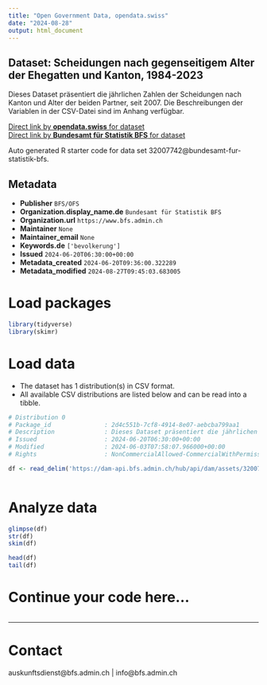 ```yaml
---
title: "Open Government Data, opendata.swiss"
date: "2024-08-28"
output: html_document
---
```


## Dataset: Scheidungen nach gegenseitigem Alter der Ehegatten und Kanton, 1984-2023

Dieses Dataset präsentiert die jährlichen Zahlen der Scheidungen nach Kanton und Alter der beiden Partner, seit 2007. Die Beschreibungen der Variablen in der CSV-Datei sind im Anhang verfügbar.

[Direct link by **opendata.swiss** for dataset](https://opendata.swiss/de/dataset/scheidungen-nach-gegenseitigem-alter-der-ehegatten-und-kanton-1984-2023)<br>
[Direct link by **Bundesamt für Statistik BFS** for dataset](https://www.bfs.admin.ch/asset/de/ts-x-01.06.02.01)

Auto generated R starter code for data set 32007742@bundesamt-fur-statistik-bfs.

## Metadata

- **Publisher** `BFS/OFS`
- **Organization.display_name.de** `Bundesamt für Statistik BFS`
- **Organization.url** `https://www.bfs.admin.ch`
- **Maintainer** `None`
- **Maintainer_email** `None`
- **Keywords.de** `['bevolkerung']`
- **Issued** `2024-06-20T06:30:00+00:00`
- **Metadata_created** `2024-06-20T09:36:00.322289`
- **Metadata_modified** `2024-08-27T09:45:03.683005`


# Load packages

```r

library(tidyverse)
library(skimr)

```

# Load data

-   The dataset has 1 distribution(s) in CSV format.
-   All available CSV distributions are listed below and can be read into a tibble.

```r

# Distribution 0
# Package_id               : 2d4c551b-7cf8-4914-8e07-aebcba799aa1
# Description              : Dieses Dataset präsentiert die jährlichen Zahlen der Scheidungen nach Kanton und Alter der beiden Partner, seit 2007. Die Beschreibungen der Variablen in der CSV-Datei sind im Anhang verfügbar.
# Issued                   : 2024-06-20T06:30:00+00:00
# Modified                 : 2024-06-03T07:58:07.966000+00:00
# Rights                   : NonCommercialAllowed-CommercialWithPermission-ReferenceRequired

df <- read_delim('https://dam-api.bfs.admin.ch/hub/api/dam/assets/32007749/master')



```

# Analyze data

```r

glimpse(df)
str(df)
skim(df)

head(df)
tail(df)

```

# Continue your code here...

```r

```

------------------------------------------------------------------------

# Contact

auskunftsdienst@bfs.admin.ch | info@bfs.admin.ch

